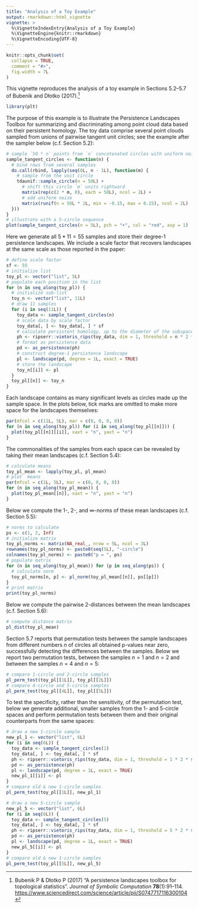 ```yaml
---
title: "Analysis of a Toy Example"
output: rmarkdown::html_vignette
vignette: >
  %\VignetteIndexEntry{Analysis of a Toy Example}
  %\VignetteEngine{knitr::rmarkdown}
  %\VignetteEncoding{UTF-8}
---
```


```r
knitr::opts_chunk$set(
  collapse = TRUE,
  comment = "#>",
  fig.width = 7L
)
```

This vignette reproduces the analysis of a toy example in Sections 5.2--5.7 of Bubenik and Dłotko (2017).[^plt]

[^plt]: Bubenik P & Dłotko P (2017) "A persistence landscapes toolbox for topological statistics". _Journal of Symbolic Computation_ **78**(1):91--114. <https://www.sciencedirect.com/science/article/pii/S0747717116300104>

```r
library(plt)
```

The purpose of this example is to illustrate the Persistence Landscapes Toolbox for summarizing and discriminating among point cloud data based on their persistent homology.
The toy data comprise several point clouds sampled from unions of pairwise tangent unit circles; see the example after the sampler below (c.f. Section 5.2):

```r
# sample `50 * n` points from `n` concatenated circles with uniform noise
sample_tangent_circles <- function(n) {
  # bind rows from several samples
  do.call(rbind, lapply(seq(0L, n - 1L), function(m) {
    # sample from the unit circle
    tdaunif::sample_circle(n = 50L) +
      # shift this circle `m` units rightward
      matrix(rep(c(2 * m, 0), each = 50L), ncol = 2L) +
      # add uniform noise
      matrix(runif(n = 50L * 2L, min = -0.15, max = 0.15), ncol = 2L)
  }))
}
# illustrate with a 5-circle sequence
plot(sample_tangent_circles(n = 5L), pch = "+", col = "red", asp = 1)
```

Here we generate all $5 * 11 = 55$ samples and store their degree-1 persistence landscapes.
We include a scale factor that recovers landscapes at the same scale as those reported in the paper:

```r
# define scale factor
sf <- 55
# initialize list
toy_pl <- vector("list", 5L)
# populate each position in the list
for (n in seq_along(toy_pl)) {
  # initialize sub-list
  toy_n <- vector("list", 11L)
  # draw 11 samples
  for (i in seq(11L)) {
    toy_data <- sample_tangent_circles(n)
    # scale data by scale factor
    toy_data[, ] <- toy_data[, ] * sf
    # calculate persistent homology, up to the diameter of the subspace
    ph <- ripserr::vietoris_rips(toy_data, dim = 1, threshold = n * 2 * sf)
    # format as persistence data
    pd <- as_persistence(ph)
    # construct degree-1 persistence landscape
    pl <- landscape(pd, degree = 1L, exact = TRUE)
    # store the landscape
    toy_n[[i]] <- pl
  }
  toy_pl[[n]] <- toy_n
}
```

Each landscape contains as many significant levels as circles made up the sample space. In the plots below, tick marks are omitted to make more space for the landscapes themselves:

```r
par(mfcol = c(11L, 5L), mar = c(0, 0, 0, 0))
for (n in seq_along(toy_pl)) for (i in seq_along(toy_pl[[n]])) {
  plot(toy_pl[[n]][[i]], xaxt = "n", yaxt = "n")
}
```

The commonalities of the samples from each space can be revealed by taking their mean landscapes (c.f. Section 5.4):

```r
# calculate means
toy_pl_mean <- lapply(toy_pl, pl_mean)
# plot  means
par(mfcol = c(1L, 5L), mar = c(0, 0, 0, 0))
for (n in seq_along(toy_pl_mean)) {
  plot(toy_pl_mean[[n]], xaxt = "n", yaxt = "n")
}
```

Below we compute the $1$-, $2$-, and $\infty$-norms of these mean landscapes (c.f. Section 5.5):

```r
# norms to calculate
ps <- c(1, 2, Inf)
# initialize matrix
toy_pl_norms <- matrix(NA_real_, nrow = 5L, ncol = 3L)
rownames(toy_pl_norms) <- paste0(seq(5L), "-circle")
colnames(toy_pl_norms) <- paste0("p = ", ps)
# populate matrix
for (n in seq_along(toy_pl_mean)) for (p in seq_along(ps)) {
  # calculate norm
  toy_pl_norms[n, p] <- pl_norm(toy_pl_mean[[n]], ps[[p]])
}
# print matrix
print(toy_pl_norms)
```

Below we compute the pairwise $2$-distances between the mean landscapes (c.f. Section 5.6):

```r
# compute distance matrix
pl_dist(toy_pl_mean)
```

Section 5.7 reports that permutation tests between the sample landscapes from different numbers $n$ of circles all obtained p-values near zero, successfully detecting the differences between the samples.
Below we report two permutation tests, between the samples $n=1$ and $n=2$ and between the samples $n=4$ and $n=5$:

```r
# compare 1-circle and 2-circle samples
pl_perm_test(toy_pl[[1L]], toy_pl[[2L]])
# compare 4-circle and 5-circle samples
pl_perm_test(toy_pl[[4L]], toy_pl[[5L]])
```

To test the specificity, rather than the sensitivity, of the permutation test, below we generate additional, smaller samples from the 1- and 5-circle spaces and perform permutation tests between them and their original counterparts from the same spaces:

```r
# draw a new 1-circle sample
new_pl_1 <- vector("list", 6L)
for (i in seq(6L)) {
  toy_data <- sample_tangent_circles(1)
  toy_data[, ] <- toy_data[, ] * sf
  ph <- ripserr::vietoris_rips(toy_data, dim = 1, threshold = 1 * 2 * sf)
  pd <- as_persistence(ph)
  pl <- landscape(pd, degree = 1L, exact = TRUE)
  new_pl_1[[i]] <- pl
}
# compare old & new 1-circle samples
pl_perm_test(toy_pl[[1L]], new_pl_1)

# draw a new 5-circle sample
new_pl_5 <- vector("list", 6L)
for (i in seq(6L)) {
  toy_data <- sample_tangent_circles(5)
  toy_data[, ] <- toy_data[, ] * sf
  ph <- ripserr::vietoris_rips(toy_data, dim = 1, threshold = 5 * 2 * sf)
  pd <- as_persistence(ph)
  pl <- landscape(pd, degree = 1L, exact = TRUE)
  new_pl_5[[i]] <- pl
}
# compare old & new 1-circle samples
pl_perm_test(toy_pl[[5L]], new_pl_5)
```
